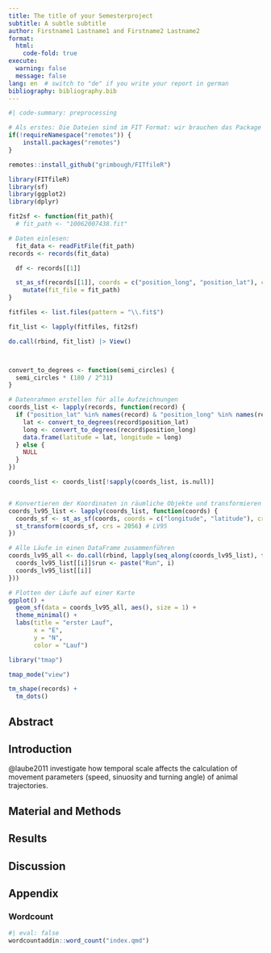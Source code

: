---
title: The title of your Semesterproject
subtitle: A subtle subtitle
author: Firstname1 Lastname1 and Firstname2 Lastname2
format:
  html:
    code-fold: true
execute:
  warning: false
  message: false
lang: en  # switch to "de" if you write your report in german
bibliography: bibliography.bib
---

```{r preprocessing}
#| code-summary: preprocessing

# Als erstes: Die Dateien sind im FIT Format: wir brauchen das Package FITfileR
if(!requireNamespace("remotes")) {
    install.packages("remotes")
}

remotes::install_github("grimbough/FITfileR")

library(FITfileR)
library(sf)
library(ggplot2)
library(dplyr)

fit2sf <- function(fit_path){
  # fit_path <- "10062007438.fit"

# Daten einlesen:
  fit_data <- readFitFile(fit_path)
records <- records(fit_data)

  df <- records[[1]]

  st_as_sf(records[[1]], coords = c("position_long", "position_lat"), crs = 4326) |> 
    mutate(fit_file = fit_path)
}

fitfiles <- list.files(pattern = "\\.fit$")

fit_list <- lapply(fitfiles, fit2sf)

do.call(rbind, fit_list) |> View()



convert_to_degrees <- function(semi_circles) {
  semi_circles * (180 / 2^31)
}

# Datenrahmen erstellen für alle Aufzeichnungen
coords_list <- lapply(records, function(record) {
  if ("position_lat" %in% names(record) & "position_long" %in% names(record)) {
    lat <- convert_to_degrees(record$position_lat)
    long <- convert_to_degrees(record$position_long)
    data.frame(latitude = lat, longitude = long)
  } else {
    NULL
  }
})

coords_list <- coords_list[!sapply(coords_list, is.null)]


# Konvertieren der Koordinaten in räumliche Objekte und transformieren
coords_lv95_list <- lapply(coords_list, function(coords) {
  coords_sf <- st_as_sf(coords, coords = c("longitude", "latitude"), crs = 4326) # WGS84
  st_transform(coords_sf, crs = 2056) # LV95
})

# Alle Läufe in einen DataFrame zusammenführen
coords_lv95_all <- do.call(rbind, lapply(seq_along(coords_lv95_list), function(i) {
  coords_lv95_list[[i]]$run <- paste("Run", i)
  coords_lv95_list[[i]]
}))

# Plotten der Läufe auf einer Karte
ggplot() +
  geom_sf(data = coords_lv95_all, aes(), size = 1) +
  theme_minimal() +
  labs(title = "erster Lauf",
       x = "E",
       y = "N",
       color = "Lauf")

library("tmap")

tmap_mode("view")

tm_shape(records) + 
  tm_dots()

``` 


## Abstract

## Introduction

@laube2011 investigate how temporal scale affects the calculation of movement parameters (speed, sinuosity and turning angle) of animal trajectories. 

## Material and Methods

## Results

## Discussion

## Appendix

### Wordcount

<!-- after installing the wordcountadding, remove the line "#| eval: false" -->

```{r}
#| eval: false
wordcountaddin::word_count("index.qmd")
```


